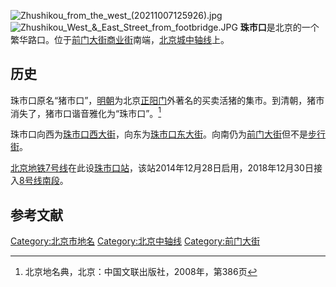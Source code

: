 {{Coord|39.88992|116.39214|type:landmark_region:CN-11_source:GoogleMaps|display=title}}
{{北京中轴线}}
[[File:Zhushikou_from_the_west_(20211007125926).jpg|thumb]]
[[File:Zhushikou_West_&_East_Street_from_footbridge.JPG|thumb]]
'''珠市口'''是北京的一个繁华路口。位于[[前门大街|前门大街]][[商业街|商业街]]南端，[[北京城|北京城]][[北京中轴线|中轴线]]上。

== 历史 ==
珠市口原名“猪市口”，[[明朝|明朝]]为北京[[正阳门|正阳门]]外著名的买卖活猪的集市。到清朝，猪市消失了，猪市口谐音雅化为“珠市口”。<ref>北京地名典，北京：中国文联出版社，2008年，第386页</ref>

珠市口向西为[[珠市口西大街|珠市口西大街]]，向东为[[珠市口东大街|珠市口东大街]]。向南仍为[[前门大街|前门大街]]但不是[[步行街|步行街]]。

[[北京地铁7号线|北京地铁7号线]]在此设[[珠市口站|珠市口站]]，该站2014年12月28日启用，2018年12月30日接入[[北京地铁8号线|8号线南段]]。

== 参考文献 ==
{{Reflist}}

{{Geographic Location
|西北 = 煤市街东社区
|北 = [[前门大街|前门大街]]
|東北 = 前门大街管委会
|西 = [[珠市口西大街|珠市口西大街]]
|中央 = <BIG>'''珠市口'''</BIG>
|東 = [[珠市口东大街|珠市口东大街]]
|西南 = [[珠市口堂|珠市口堂]]
|南 = [[前门大街|前门大街]]
|東南 = 绿地
}}
{{北京南中轴路}}

[[Category:北京市地名|Category:北京市地名]]
[[Category:北京中轴线|Category:北京中轴线]]
[[Category:前门大街|Category:前门大街]]